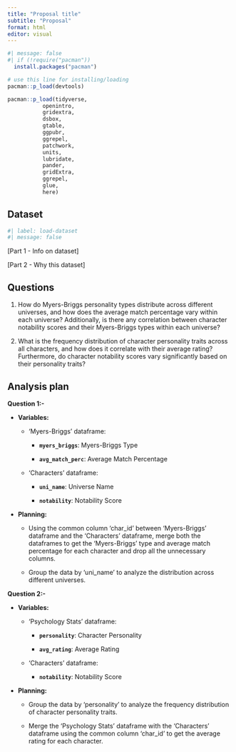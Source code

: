 ```yaml
---
title: "Proposal title"
subtitle: "Proposal"
format: html
editor: visual
---
```


```r
#| message: false
#| if (!require("pacman")) 
  install.packages("pacman")

# use this line for installing/loading
pacman::p_load(devtools) 

pacman::p_load(tidyverse,
           openintro,
           gridextra,
           dsbox,
           gtable,
           ggpubr,
           ggrepel,
           patchwork,
           units,
           lubridate,
           pander,
           gridExtra,
           ggrepel,
           glue,
           here)
```

## Dataset

```r
#| label: load-dataset
#| message: false
```

\[Part 1 - Info on dataset\]

\[Part 2 - Why this dataset\]

## Questions

1.  How do Myers-Briggs personality types distribute across different universes, and how does the average match percentage vary within each universe? Additionally, is there any correlation between character notability scores and their Myers-Briggs types within each universe?

2.  What is the frequency distribution of character personality traits across all characters, and how does it correlate with their average rating? Furthermore, do character notability scores vary significantly based on their personality traits?

## Analysis plan

**Question 1:-**

-   **Variables:**

    -   'Myers-Briggs' dataframe:

        -   **`myers_briggs`**: Myers-Briggs Type

        -   **`avg_match_perc`**: Average Match Percentage

    -   'Characters' dataframe:

        -   **`uni_name`**: Universe Name

        -   **`notability`**: Notability Score

-   **Planning:**

    -   Using the common column 'char_id' between 'Myers-Briggs' dataframe and the 'Characters' dataframe, merge both the dataframes to get the 'Myers-Briggs' type and average match percentage for each character and drop all the unnecessary columns.

    -   Group the data by 'uni_name' to analyze the distribution across different universes.

**Question 2:-**

-   **Variables:**

    -   'Psychology Stats' dataframe:

        -   **`personality`**: Character Personality

        -   **`avg_rating`**: Average Rating

    -   'Characters' dataframe:

        -   **`notability`**: Notability Score

-   **Planning:**

    -   Group the data by 'personality' to analyze the frequency distribution of character personality traits.

    -   Merge the 'Psychology Stats' dataframe with the 'Characters' dataframe using the common column 'char_id' to get the average rating for each character.
